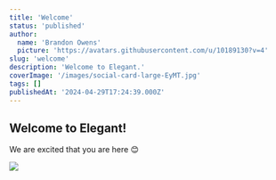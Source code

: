 ```yaml
---
title: 'Welcome'
status: 'published'
author:
  name: 'Brandon Owens'
  picture: 'https://avatars.githubusercontent.com/u/10189130?v=4'
slug: 'welcome'
description: 'Welcome to Elegant.'
coverImage: '/images/social-card-large-EyMT.jpg'
tags: []
publishedAt: '2024-04-29T17:24:39.000Z'
---
```


## Welcome to Elegant!

We are excited that you are here 😊

![](/images/screenrecorderproject28--1--AwNz.png)